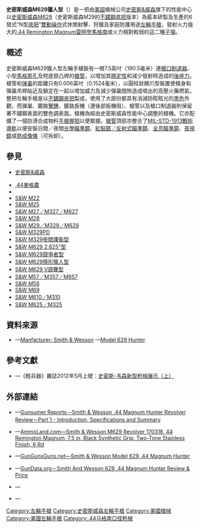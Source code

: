 {{noteTA
|G1=軍事
|G2=長度單位
|G3=Firearms
|1=zh-cn:秘密行动型;zh-tw:隱形獵人型;zh-hk:隱形獵人型;
}}
{{Infobox Weapon
|name= 史密斯威森M629獵人型<br />{{Lang|en|Smith & Wesson Model 629 Hunter}}
|image= 
|image_size= 300px
|caption= 
|origin= {{flagcountry|United States}}
|type= [[左輪手槍|左輪手槍]]
<!-- 種類選擇 -->
|is_ranged= yes
|is_bladed= 
|is_explosive= 
|is_artillery= 
|is_vehicle= 
|is_missile= 
|is_UK= 
<!-- 服役記錄 -->
|service= 
|used_by= 
|wars= 
<!-- 生產歷史 -->
|designer= [[史密斯&威森|史密斯威森性能中心]]
|design_date= 
|manufacturer= 史密斯威森性能中心
|unit_cost= [[建議售價|建議零售價]]：[[美元|﹩]]1,329.00
|production_date= 2008年—
|number= 
|variants= 
<!-- 基本規格 -->
|spec_label= 
|weight= 空槍、沒有瞄準鏡：57.5[[盎司|盎司]]（1,630.1[[克|克]]，3.59[[磅|磅]]）
|length= 355.6[[毫米|毫米]]（14[[英寸|英寸]]）
|part_length= 190.5毫米（7{{frac|1|2}}英吋）
|width= 
|height= 
|diameter= 
|crew= 
<!-- 投射武器規格 --> 
|cartridge= -{}-
* [[.44麥格農|.44麥格農]]
* {{Link-en|.44特種彈|.44 Special|.44 S&W特種彈}}
|cartridge_weight= 
|caliber= 10.9毫米（.429英吋）
|barrels= 1根，雙色調表面，[[槍口|槍口]]裝有[[砲口制動器|制退器]]
|action= <div class="NavFrame collapsed" style="color: black; background-color: #FFFFFF; margin: 0 auto; padding: 0 10px; text-align: left;"><div class="NavHead" style="background-color: #FFFFFF; margin: 0 auto; padding: 0 10px; font-weight:normal;"></div><div class="NavContent" style="background-color: #FFFFFF; margin: 0 auto; padding: 0 10px;">
* [[扳机#双动式|雙動操作扳機]]
* 實心[[机匣|底把]]連可擺出式[[弹巢|弹巢]]
</div>
</div>
|mode= 
|rate= 12—18發／分鐘
|velocity= 448[[米每秒|米／秒]]（1,469.85[[英尺每秒|英尺／秒]]）
|energy=
|range= 無瞄準鏡：50[[米_(单位)|公尺]]（54.68[[码|码]]，164.04[[英尺|英尺]]）
|max_range= 100公尺（109.36码，328.08英尺）
|feed= 6發彈巢
|sights= <div class="NavFrame collapsed" style="color: black; background-color: #FFFFFF; margin: 0 auto; padding: 0 10px; text-align: left;"><div class="NavHead" style="background-color: #FFFFFF; margin: 0 auto; padding: 0 10px; font-weight:normal;"></div><div class="NavContent" style="background-color: #FFFFFF; margin: 0 auto; padding: 0 10px;">
* [[機械瞄具|機械瞄具]]：缺口式[[照門|照門]]和片狀連紅點[[照準器|準星]]（三點式準星，[[照門|照門]]和[[照準器|準星]]可調節）
* [[槍管|槍管]]頂部整合的[[皮卡汀尼導軌|MIL-STD-1913戰術導軌]]上安裝日間／夜間[[瞄準鏡|光學瞄準鏡]]、[[紅點鏡|紅點鏡／反射式瞄準鏡]]、[[全像武器照準器|全息瞄準鏡]]、[[夜視鏡|夜視鏡]]或[[熱成像儀|熱成像儀]]（可拆卸）
</div>
</div>
<!-- 火炮規格 -->
|breech= 
|recoil= 
|carriage= 
|elevation= 
|traverse= 
<!-- 刃器規格 --> 
|blade_type= 
|hilt_type= 
|sheath_type= 
|head_type= 
|haft_type= 
<!-- 爆炸物內填炸藥規格 --> 
|filling= 
|filling_weight= 
|detonation= 
|yield= 
<!-- 車輛/飛彈 規格 -->
|armour= 
|primary_armament= 
|secondary_arament= 
|engine= 
|engine_power= 
|transmission= 
|payload_capacity= 
|fuel_capacity= 
|pw_ratio= 
|suspension= 
|clearance= 
|vehicle_range= 
|speed= 
|guidance= 
|steering= 
<!-- missiles only -->
|wingspan= 
|propellant= 
|ceiling= 
|altitude= 
|depth= 
|boost= 
|accuracy= 
|launch_platform= 
|transport= 
}}

'''史密斯威森M629獵人型'''（{{Lang-en|'''Smith & Wesson Model 629 Hunter'''}}）是一把由[[美国|美国]]槍械公司[[史密斯&威森|史密斯&威森]]旗下的性能中心以[[史密斯威森M29左輪手槍|史密斯威森M629]]（史密斯威森M29的[[不鏽鋼|不鏽鋼]][[机匣|底把]]版本）為藍本研製及生產的6發式“N型[[机匣|底把]]”[[扳机#双动式|雙動操作]]式休閒射擊、狩獵及家庭防護用途[[左輪手槍|左輪手槍]]，發射火力強大的[[.44麥格農|.44 Remington Magnum雷明登馬格南]]或火力相對較弱的{{Link-en|.44特種彈|.44 Special|.44 S&W特種彈}}這二種[[子彈|子彈]]。

== 概述 ==
史密斯威森M629獵人型左輪手槍裝有一根7.5英吋（190.5毫米）連[[槍口|槍口]][[砲口制動器|制退器]]、小型[[馬格那孔|馬格那孔]]及短底部凸桿的[[槍管|槍管]]，以增加其[[穩定性|穩定性]]和減少發射時造成的[[後座力|後座力]]。槍管和[[弹巢|弹巢]]的距離只有0.006英吋（0.1524毫米），以圓柱狀棘爪型裝置使槍身和彈巢吊桿貼近及鎖定在一起以增加威力及減少彈巢間隙造成噴出的高壓火藥燃氣。整把左輪手槍是以[[不鏽鋼|不鏽鋼]][[机匣|底把]]製成，使用了大部份都具有消減防眩眩光的{{Link-en|塗料光澤|Paint sheen|啞光}}[[黑色|黑色]]外觀，而彈巢、鍍鉻[[擊錘|擊錘]]、鍍鉻扳機（連後部扳機阻）、槍管以及槍口制退器則保留著不鏽鋼表面的雙色調表面。槍機為經由史密斯威森性能中心調整的槍機。它亦配備了一個防滑合成物料[[手槍握把|手槍握把]]以便緊握。[[槍管|槍管]]頂部亦整合了[[皮卡汀尼導軌|MIL-STD-1913戰術導軌]]以便安裝日間／夜間[[瞄準鏡|光學瞄準鏡]]、[[紅點鏡|紅點鏡／反射式瞄準鏡]]、[[全像武器照準器|全息瞄準鏡]]、[[夜視鏡|夜視鏡]]或[[熱成像儀|熱成像儀]]（可拆卸）。

== 參見 ==
* [[史密斯&威森|史密斯&威森]]
{{refbegin|2}}
* [[.44麥格農|.44麥格農]]
* {{Link-en|.44特種彈|.44 Special}}
* [[史密斯威森M22左輪手槍|S&W M22]]
* [[史密斯威森M25左輪手槍|S&W M25]]
* [[史密斯威森M27左輪手槍|S&W M27／M327／M627]]
* [[史密斯威森M28左輪手槍|S&W M28]]
* [[史密斯威森M29左輪手槍|S&W M29／M329／M629]]
* [[史密斯威森M329PD左輪手槍|S&W M329PD]]
* [[史密斯威森M329夜間護衞型左輪手槍|S&W M329夜間護衞型]]
* [[史密斯威森M629_2.625英吋型左輪手槍|S&W M629 2.625"型]]
* [[史密斯威森M629競爭者型左輪手槍|S&W M629競爭者型]]
* [[史密斯威森M629隱形獵人型左輪手槍|S&W M629隱形獵人型]]
* [[史密斯威森M629_V競賽型左輪手槍|S&W M629 V競賽型]]
* [[史密斯威森M57左輪手槍|S&W M57／M357／M657]]
* [[史密斯威森M58左輪手槍|S&W M58]]
* [[史密斯威森M69左輪手槍|S&W M69]]
* [[史密斯威森M610左輪手槍|S&W M610／M310]]
* [[史密斯威森M625左輪手槍|S&W M625／M325]]
{{refend}}

== 資料來源 ==
<div class="references-small">
<references />
* {{en icon}}—[http://www.smith-wesson.com/webapp/wcs/stores/servlet/CustomContentDisplay?langId=-1&storeId=750001&content=11001&catalogId=750051 Manfacturer: Smith & Wesson] {{Wayback|url=http://www.smith-wesson.com/webapp/wcs/stores/servlet/CustomContentDisplay?langId=-1&storeId=750001&content=11001&catalogId=750051 |date=20161011194000 }}—[https://web.archive.org/web/20120525192030/http://www.smith-wesson.com/webapp/wcs/stores/servlet/Product4_750001_750051_785507_-1_757774_757767_757751_ProductDisplayErrorView_Y Model 629 Hunter]
</div>

== 參考文獻 ==
* {{zh-hans icon}}—《輕兵器》雜誌2012年5月上號：[http://www.xzbu.com/8/view-1630397.htm 史密斯-韦森新型枪械展示（上）] {{Wayback|url=http://www.xzbu.com/8/view-1630397.htm |date=20190517040842 }}

== 外部連結 ==
* {{en icon}}—[http://gunsumerreports.com/review_smith_wesson_44_magnum_hunter_p1.php Gunsumer Reports－Smith & Wesson .44 Magnum Hunter Revolver Review－Part 1 - Introduction, Specifications and Summary] {{Wayback|url=http://gunsumerreports.com/review_smith_wesson_44_magnum_hunter_p1.php |date=20190516173435 }}
* {{en icon}}—[http://www.ableammo.com/catalog/smith-wesson-m629-revolver-170318-remington-magnum-black-synthetic-grip-tone-stainless-finish-p-121775.html AmmoLand.com—Smith & Wesson M629 Revolver 170318, 44 Remington Magnum, 7.5 in, Black Synthetic Grip, Two-Tone Stainless Finish, 6 Rd] {{Wayback|url=http://www.ableammo.com/catalog/smith-wesson-m629-revolver-170318-remington-magnum-black-synthetic-grip-tone-stainless-finish-p-121775.html |date=20190517015040 }}
* {{en icon}}—[http://gunsgunsguns.net/smith-wesson-model-629-44-magnum-hunter/ GunGunsGuns.net—Smith & Wesson Model 629 .44 Magnum Hunter] {{Wayback|url=http://gunsgunsguns.net/smith-wesson-model-629-44-magnum-hunter/ |date=20201020163337 }}
* {{en icon}}—[http://gundata.org/details/gun/484/pistols/smith-and-wesson-629-.44-magnum-hunter/ GunData.org－Smith And Wesson 629 .44 Magnum Hunter Review & Price] {{Wayback|url=http://gundata.org/details/gun/484/pistols/smith-and-wesson-629-.44-magnum-hunter/ |date=20201206005419 }}
* {{en icon}}—{{YouTube|y0qYI3tI77k|Smith & Wesson Performance Center .44 Magnum Hunter With Doug Koenig}}
* {{en icon}}—{{YouTube|uN15ThXQiyc|Smith & Wesson .44 Magnum Hunter Revolver Review - Range Tests }}

{{史密斯威森公司}}

{{DEFAULTSORT:Smith & Wesson Model 629 Hunter}}
[[Category:左輪手槍|Category:左輪手槍]]
[[Category:史密斯威森左輪手槍|Category:史密斯威森左輪手槍]]
[[Category:美國槍械|Category:美國槍械]]
[[Category:美國左輪手槍|Category:美國左輪手槍]]
[[Category:.44马格南口径枪械|Category:.44马格南口径枪械]]